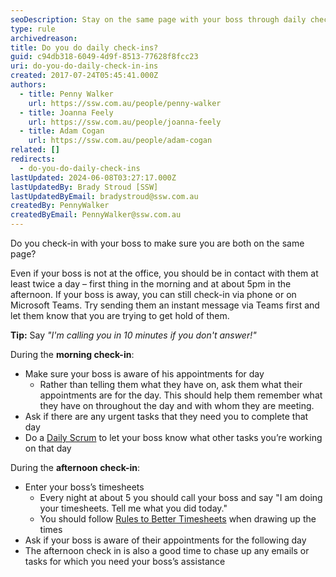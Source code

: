 ```yaml
---
seoDescription: Stay on the same page with your boss through daily check-ins, ensuring you're both aware of appointments, tasks, and deadlines.
type: rule
archivedreason:
title: Do you do daily check-ins?
guid: c94db318-6049-4d9f-8513-77628f8fcc23
uri: do-you-do-daily-check-in-ins
created: 2017-07-24T05:45:41.000Z
authors:
  - title: Penny Walker
    url: https://ssw.com.au/people/penny-walker
  - title: Joanna Feely
    url: https://ssw.com.au/people/joanna-feely
  - title: Adam Cogan
    url: https://ssw.com.au/people/adam-cogan
related: []
redirects:
  - do-you-do-daily-check-ins
lastUpdated: 2024-06-08T03:27:17.000Z
lastUpdatedBy: Brady Stroud [SSW]
lastUpdatedByEmail: bradystroud@ssw.com.au
createdBy: PennyWalker
createdByEmail: PennyWalker@ssw.com.au
---
```


Do you check-in with your boss to make sure you are both on the same page?

Even if your boss is not at the office, you should be in contact with them at least twice a day – first thing in the morning and at about 5pm in the afternoon.
If your boss is away, you can still check-in via phone or on Microsoft Teams. Try sending them an instant message via Teams first and let them know that you are trying to get hold of them.

**Tip:** Say _"I'm calling you in 10 minutes if you don't answer!"_

During the **morning check-in**:

- Make sure your boss is aware of his appointments for day
  - Rather than telling them what they have on, ask them what their appointments are for the day. This should help them remember what they have on throughout the day and with whom they are meeting.
- Ask if there are any urgent tasks that they need you to complete that day
- Do a [Daily Scrum](/methodology-daily-scrums) to let your boss know what other tasks you’re working on that day

During the **afternoon check-in**:

- Enter your boss’s timesheets
  - Every night at about 5 you should call your boss and say "I am doing your timesheets. Tell me what you did today."
  - You should follow [Rules to Better Timesheets](/rules-to-better-timesheets) when drawing up the times
- Ask if your boss is aware of their appointments for the following day
- The afternoon check in is also a good time to chase up any emails or tasks for which you need your boss’s assistance
